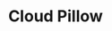 ---
title: "Cloud Pillow"
meta_title: "Cloud Pillow craft"
description: "Craft de Cloud Pillow"
rank: "s"
draft: false
name: "Cloud Pillow"
recipe_img: "https://wiki.pokexgames.com/images/1/17/Cloud_Pillow.png"
level: 103
craft_time: 3600
result: 1
value_npc: 1
ingredients:
  - name: "Drawing Clipboards"
    quantity: 5
    item_img: "https://wiki.pokexgames.com/images/3/36/Drawing_Clipboard.png"
    value_npc: 1
  - name: "White Hair"
    quantity: 4
    item_img: "https://wiki.pokexgames.com/images/f/f7/White_Hair.png"
    value_npc: 1
  - name: "Whiskers Fin"
    quantity: 1
    item_img: "https://wiki.pokexgames.com/images/2/23/Whiskers_Fin.png"
    value_npc: 1
  - name: "Black Wool Ball"
    quantity: 2
    item_img: "https://wiki.pokexgames.com/images/0/06/Black_Wool_Ball.png"
    value_npc: 1
  - name: "Cave Nail"
    quantity: 1
    item_img: "https://wiki.pokexgames.com/images/a/af/Cave_Nail.png"
    value_npc: 1
---